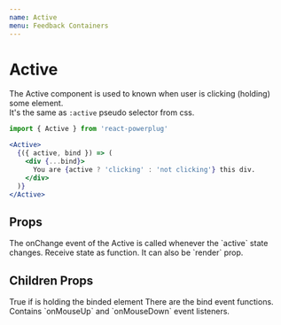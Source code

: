 ```yaml
---
name: Active
menu: Feedback Containers
---
```



# Active

The Active component is used to known when user is clicking (holding) some element.  
It's the same as `:active` pseudo selector from css.

```js
import { Active } from 'react-powerplug'
```

```jsx
<Active>
  {({ active, bind }) => (
    <div {...bind}>
      You are {active ? 'clicking' : 'not clicking'} this div.
    </div>
  )}
</Active>
```

## Props

<Props>
  <Prop name="onChange" type="function">
    The onChange event of the Active is called whenever the `active` state changes.
  </Prop>
  <Prop name="children" type="function">
    Receive state as function. It can also be `render` prop.
  </Prop>
</Props>

## Children Props

<ChildrenProps>
  <ChildrenProp name="active" type="boolean">
    True if is holding the binded element
  </ChildrenProp>
  <ChildrenProp name="bind" type="object">
    There are the bind event functions.<br />
    Contains `onMouseUp` and `onMouseDown` event listeners.
  </ChildrenProp>
</ChildrenProps>
